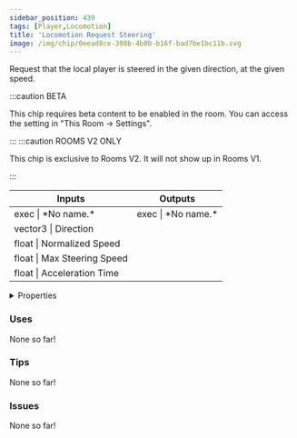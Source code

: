 ```yaml
---
sidebar_position: 439
tags: [Player,Locomotion]
title: 'Locomotion Request Steering'
image: /img/chip/0eead8ce-398b-4b0b-b16f-bad7be1bc11b.svg
---
```


Request that the local player is steered in the given direction, at the given speed.

:::caution BETA

This chip requires beta content to be enabled in the room. You can access the setting in "This Room -> Settings".

:::
:::caution ROOMS V2 ONLY

This chip is exclusive to Rooms V2. It will not show up in Rooms V1.

:::


<IChip uuid="0eead8ce-398b-4b0b-b16f-bad7be1bc11b"/>

<table><thead><tr><th>Inputs</th><th>Outputs</th></tr></thead><tbody><tr><td>exec | *No name.*</td><td>exec | *No name.*</td></tr><tr><td>vector3 | Direction</td><td /></tr><tr><td>float | Normalized Speed</td><td /></tr><tr><td>float | Max Steering Speed</td><td /></tr><tr><td>float | Acceleration Time</td><td /></tr></tbody></table>

<details>
  <summary>Properties</summary>
  <div>
    <div>
    <table>
      <tbody>
        <tr>
          <td>Is beta required?</td>
          <td>Yes</td>
        </tr>
        <tr>
          <td>Is chip a trolling risk?</td>
          <td>Yes</td>
        </tr>
        <tr>
          <td>Is chip a role assignment risk?</td>
          <td>No</td>
        </tr>
        <tr>
          <td>Chip UUID</td>
          <td>0eead8ce-398b-4b0b-b16f-bad7be1bc11b</td>
        </tr>
        <tr>
          <td>Room availability</td>
          <td>Rooms V2 only</td>
        </tr>
      </tbody>
    </table>
    </div>
  </div>
</details>

### Uses

None so far!

### Tips

None so far!

### Issues

None so far!
